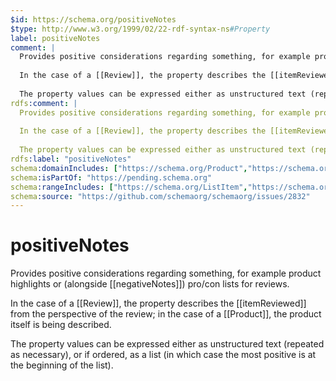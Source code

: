 ```yaml
---
$id: https://schema.org/positiveNotes
$type: http://www.w3.org/1999/02/22-rdf-syntax-ns#Property
label: positiveNotes
comment: |
  Provides positive considerations regarding something, for example product highlights or (alongside [[negativeNotes]]) pro/con lists for reviews.
  
  In the case of a [[Review]], the property describes the [[itemReviewed]] from the perspective of the review; in the case of a [[Product]], the product itself is being described.
  
  The property values can be expressed either as unstructured text (repeated as necessary), or if ordered, as a list (in which case the most positive is at the beginning of the list).
rdfs:comment: |
  Provides positive considerations regarding something, for example product highlights or (alongside [[negativeNotes]]) pro/con lists for reviews.
  
  In the case of a [[Review]], the property describes the [[itemReviewed]] from the perspective of the review; in the case of a [[Product]], the product itself is being described.
  
  The property values can be expressed either as unstructured text (repeated as necessary), or if ordered, as a list (in which case the most positive is at the beginning of the list).
rdfs:label: "positiveNotes"
schema:domainIncludes: ["https://schema.org/Product","https://schema.org/Review"]
schema:isPartOf: "https://pending.schema.org"
schema:rangeIncludes: ["https://schema.org/ListItem","https://schema.org/ItemList","https://schema.org/WebContent","https://schema.org/Text"]
schema:source: "https://github.com/schemaorg/schemaorg/issues/2832"
---
```


# positiveNotes

Provides positive considerations regarding something, for example product highlights or (alongside [[negativeNotes]]) pro/con lists for reviews.

In the case of a [[Review]], the property describes the [[itemReviewed]] from the perspective of the review; in the case of a [[Product]], the product itself is being described.

The property values can be expressed either as unstructured text (repeated as necessary), or if ordered, as a list (in which case the most positive is at the beginning of the list).


